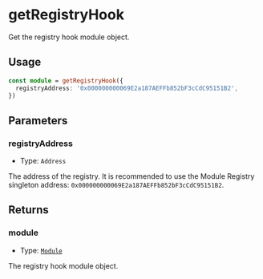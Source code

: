 # getRegistryHook

Get the registry hook module object.

## Usage

```typescript copy
const module = getRegistryHook({
  registryAddress: '0x000000000069E2a187AEFFb852bF3cCdC95151B2',
})
```

## Parameters

### registryAddress

- Type: `Address`

The address of the registry. It is recommended to use the Module Registry singleton address: `0x000000000069E2a187AEFFb852bF3cCdC95151B2`.

## Returns

### module

- Type: [`Module`](/module-sdk/glossary/types#module)

The registry hook module object.
